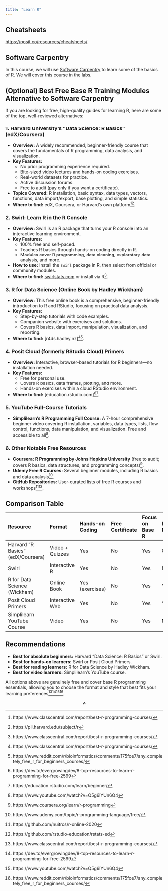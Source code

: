 ```yaml
---
title: "Learn R"
---
```

## Cheatsheets
<https://posit.co/resources/cheatsheets/>  

## Software Carpentry

In this course, we will use [Software Carpentry](https://swcarpentry.github.io/r-novice-inflammation/) to learn some of the basics of R. We will cover this course in the labs. 

## (Optional) Best Free Base R Training Modules Alternative to Software Carpentry

If you are looking for free, high-quality guides for learning R, here are some of the top, well-reviewed alternatives:
  
### 1. **Harvard University’s “Data Science: R Basics” (edX/Coursera)**
  
- **Overview:** A widely recommended, beginner-friendly course that covers the fundamentals of R programming, data analysis, and visualization.
- **Key Features:**
  - No prior programming experience required.
  - Bite-sized video lectures and hands-on coding exercises.
  - Real-world datasets for practice.
  - Active discussion forums.
  - Free to audit (pay only if you want a certificate).
- **Topics Covered:** R installation, basic syntax, data types, vectors, functions, data import/export, base plotting, and simple statistics.
- **Where to find:** edX, Coursera, or Harvard’s own platform[^1_1][^1_2].


### 2. **Swirl: Learn R in the R Console**

- **Overview:** Swirl is an R package that turns your R console into an interactive learning environment.
- **Key Features:**
  - 100% free and self-paced.
  - Teaches R basics through hands-on coding directly in R.
  - Modules cover R programming, data cleaning, exploratory data analysis, and more.
- **How to use:** Install the `swirl` package in R, then select from official or community modules.
- **Where to find:** [swirlstats.com](https://swirlstats.com/) or install via R[^1_1].


### 3. **R for Data Science (Online Book by Hadley Wickham)**

- **Overview:** This free online book is a comprehensive, beginner-friendly introduction to R and RStudio, focusing on practical data analysis.
- **Key Features:**
  - Step-by-step tutorials with code examples.
  - Companion website with exercises and solutions.
  - Covers R basics, data import, manipulation, visualization, and reporting.
- **Where to find:** [r4ds.hadley.nz][^1_1][^1_3].


### 4. **Posit Cloud (formerly RStudio Cloud) Primers**

- **Overview:** Interactive, browser-based tutorials for R beginners—no installation needed.
- **Key Features:**
  - Free for personal use.
  - Covers R basics, data frames, plotting, and more.
  - Hands-on exercises within a cloud RStudio environment.
- **Where to find:** [education.rstudio.com][^1_4][^1_5].


### 5. **YouTube Full-Course Tutorials**

- **Simplilearn’s R Programming Full Course:** A 7-hour comprehensive beginner video covering R installation, variables, data types, lists, flow control, functions, data manipulation, and visualization. Free and accessible to all[^1_6].


### 6. **Other Notable Free Resources**

- **Coursera: R Programming by Johns Hopkins University** (free to audit; covers R basics, data structures, and programming concepts)[^1_7].
- **Udemy Free R Courses:** Several beginner modules, including R basics and data analysis[^1_8].
- **GitHub Repositories:** User-curated lists of free R courses and workshops[^1_9][^1_10].


## Comparison Table

| Resource | Format | Hands-on Coding | Free Certificate | Focus on Base R | Link to RStudio |
  | :-- | :-- | :-- | :-- | :-- | :-- |
  | Harvard “R Basics” (edX/Coursera) | Video + Quizzes | Yes | No | Yes | Optional |
  | Swirl | Interactive R | Yes | No | Yes | No |
  | R for Data Science (Wickham) | Online Book | Yes (exercises) | No | Yes | Yes |
  | Posit Cloud Primers | Interactive Web | Yes | No | Yes | Yes |
  | Simplilearn YouTube Course | Video | Yes | No | Yes | No |
  
## Recommendations
  
- **Best for absolute beginners:** Harvard “Data Science: R Basics” or Swirl.
- **Best for hands-on learners:** Swirl or Posit Cloud Primers.
- **Best for reading learners:** R for Data Science by Hadley Wickham.
- **Best for video learners:** Simplilearn’s YouTube course.

All options above are genuinely free and cover base R programming essentials, allowing you to choose the format and style that best fits your learning preferences[^1_1][^1_4][^1_6][^1_3].

<div style="text-align: center">⁂</div>
  
[^1_1]: https://www.classcentral.com/report/best-r-programming-courses/
  
[^1_2]: https://pll.harvard.edu/subject/r

[^1_3]: https://www.reddit.com/r/bioinformatics/comments/175foe7/any_completely_free_r_for_beginners_courses/
  
[^1_4]: https://dev.to/evergrowingdev/8-top-resources-to-learn-r-programming-for-free-2599

[^1_5]: https://education.rstudio.com/learn/beginner/
  
[^1_6]: https://www.youtube.com/watch?v=Q5g6lYUn6Q4

[^1_7]: https://www.coursera.org/learn/r-programming

[^1_8]: https://www.udemy.com/topic/r-programming-language/free/
  
[^1_9]: https://github.com/nuitrcs/r-online-2020

[^1_10]: https://github.com/rstudio-education/rstats-ed

[^1_11]: https://www.mltut.com/best-free-r-programming-courses/
  
[^1_12]: https://www.reddit.com/r/RStudio/comments/vpkyyl/what_are_the_best_sources_to_learn_and_practice_r/
  
[^1_13]: https://www.codecademy.com/learn/learn-r

[^1_14]: https://gitconnected.com/learn/r

[^1_15]: https://www.datacamp.com/courses/free-introduction-to-r

[^1_16]: https://www.neonscience.org/resources/learning-hub/tutorials/resources-learn-r

[^1_17]: https://online.stanford.edu/courses/xfds112-r-programming-fundamentals

[^1_18]: https://eeob-biodata.github.io/BCB546X-R/
  
[^1_19]: https://researchguides.uoregon.edu/library_workshops/R_Library_Carpentry